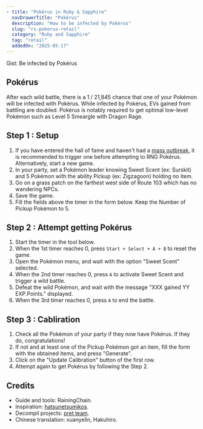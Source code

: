 ```yaml
---
- title: "Pokérus in Ruby & Sapphire"
  navDrawerTitle: "Pokérus"
  description: "How to be infected by Pokérus"
  slug: "rs-pokerus-retail"
  category: "Ruby and Sapphire"
  tag: "retail"
  addedOn: "2025-05-17"
---
```


<Gist>Gist: Be infected by Pokérus</Gist>

## Pokérus

After each wild battle, there is a 1 / 21,845 chance that one of your Pokémon will be infected with Pokérus. While infected by Pokérus, EVs gained from battling are doubled. Pokérus is notably required to get optimal low-level Pokémon such as Level 5 Smeargle with Dragon Rage.

## Step 1 : Setup

1. If you have entered the hall of fame and haven't had a [mass outbreak](https://bulbapedia.bulbagarden.net/wiki/Mass_outbreak#Generation_III), it is recommended to trigger one before attempting to RNG Pokérus. Alternatively, start a new game.
1. In your party, set a Pokémon leader knowing Sweet Scent (ex: Surskit) and 5 Pokémon with the ability Pickup (ex: Zigzagoon) holding no item.
1. Go on a grass patch on the farthest west side of Route 103 which has no wandering NPCs.
1. Save the game.
1. Fill the fields above the timer in the form below. Keep the Number of Pickup Pokémon to 5.

## Step 2 : Attempt getting Pokérus

1. Start the timer in the tool below.
1. When the 1st timer reaches 0, press `Start + Select + A + B` to reset the game.
1. Open the Pokémon menu, and wait with the option "Sweet Scent" selected.
1. When the 2nd timer reaches 0, press `A` to activate Sweet Scent and trigger a wild battle.
1. Defeat the wild Pokémon, and wait with the message "XXX gained YY EXP.Points." displayed.
1. When the 3rd timer reaches 0, press `A` to end the battle.

## Step 3 : Cabliration

1. Check all the Pokémon of your party if they now have Pokérus. If they do, congratulations!
1. If not and at least one of the Pickup Pokémon got an item, fill the form with the obtained items, and press "Generate".
1. Click on the "Update Calibration" button of the first row.
1. Attempt again to get Pokérus by following the Step 2.

<Gen3Pokerus />

## Credits

- Guide and tools: RainingChain.
- Inspiration: [hatsunetsumikos](https://www.reddit.com/r/pokemonrng/comments/xgx146/gen3_pokerus_rng_guide_for_retail/).
- Decompil projects: [pret team](https://github.com/pret).
- Chinese translation: xuanyelin, Hakuhiro.
